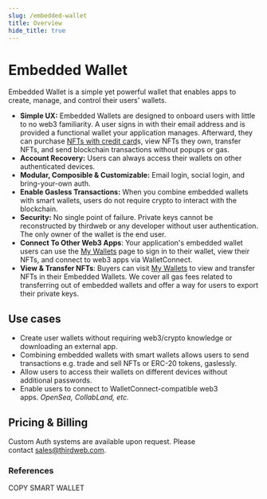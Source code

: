 ```yaml
---
slug: /embedded-wallet
title: Overview
hide_title: true
---
```


# Embedded Wallet

Embedded Wallet is a simple yet powerful wallet that enables apps to create, manage, and control their users' wallets.

- **Simple UX:** Embedded Wallets are designed to onboard users with little to no web3 familiarity. A user signs in with their email address and is provided a functional wallet your application manages. Afterward, they can purchase [NFTs with credit card](https://docs.withpaper.com/reference/shareable-checkout-links)s, view NFTs they own, transfer NFTs, and send blockchain transactions without popups or gas.
- **Account Recovery:** Users can always access their wallets on other authenticated devices.
- **Modular, Composible & Customizable:** Email login, social login, and bring-your-own auth.
- **Enable Gasless Transactions:** When you combine embedded wallets with smart wallets, users do not require crypto to interact with the blockchain.
- **Security:** No single point of failure. Private keys cannot be reconstructed by thirdweb or any developer without user authentication. The only owner of the wallet is the end user.
- **Connect To Other Web3 Apps**: Your application's embedded wallet users can use the [My Wallets](https://withpaper.com/wallet) page to sign in to their wallet, view their NFTs, and connect to web3 apps via WalletConnect.
- **View & Transfer NFTs**: Buyers can visit [My Wallets](https://withpaper.com/wallet) to view and transfer NFTs in their Embedded Wallets. We cover all gas fees related to transferring out of embedded wallets and offer a way for users to export their private keys.

## Use cases

- Create user wallets without requiring web3/crypto knowledge or downloading an external app.
- Combining embedded wallets with smart wallets allows users to send transactions e.g. trade and sell NFTs or ERC-20 tokens, gaslessly.
- Allow users to access their wallets on different devices without additional passwords.
- Enable users to connect to WalletConnect-compatible web3 apps. *OpenSea, CollabLand, etc.*

## Pricing & Billing

Custom Auth systems are available upon request. Please contact [sales@thirdweb.com](mailto:sales@thirdweb.com).

### References

COPY SMART WALLET
